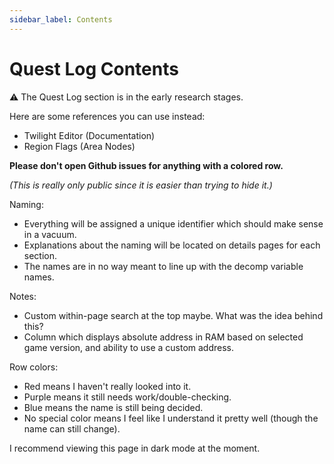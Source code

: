 ```yaml
---
sidebar_label: Contents
---
```


# Quest Log Contents


⚠️ The Quest Log section is in the early research stages.

Here are some references you can use instead:

- <Link to="https://docs.google.com/spreadsheets/d/19lL-hkuLMl9pmbeuQZj7CtjsLqkSADxu627LYiCCnnU/edit#gid=167913551">
    Twilight Editor (Documentation)
  </Link>
- <Link to="https://docs.google.com/spreadsheets/d/1OvlqH_OG_svcLZfuSDBjCLHFivcsBGpOD25o-_6vblA/edit#gid=1361364641">
    Region Flags (Area Nodes)
  </Link>

<p>
  <b style={{ fontSize: 20 }}>
    Please don't open Github issues for anything with a colored row.
  </b>
</p>

_(This is really only public since it is easier than trying to hide it.)_

Naming:

- Everything will be assigned a unique identifier which should make sense in a vacuum.
- Explanations about the naming will be located on details pages for each section.
- The names are in no way meant to line up with the decomp variable names.

Notes:

- Custom within-page search at the top maybe. What was the idea behind this?
- Column which displays absolute address in RAM based on selected game version, and ability to use a custom address.

Row colors:

- Red means I haven't really looked into it.
- Purple means it still needs work/double-checking.
- Blue means the name is still being decided.
- No special color means I feel like I understand it pretty well (though the name can still change).

I recommend viewing this page in dark mode at the moment.

<QuestLogTable />
